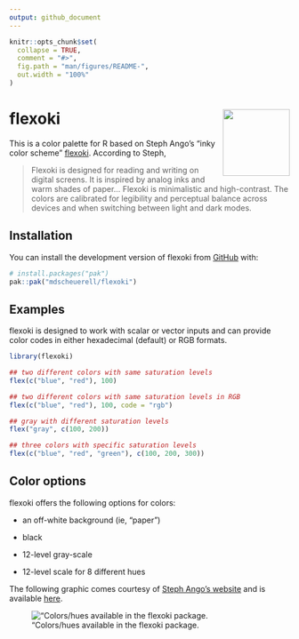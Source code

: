 ```yaml
---
output: github_document
---
```


<!-- README.md is generated from README.Rmd. Please edit that file -->

```r
knitr::opts_chunk$set(
  collapse = TRUE,
  comment = "#>",
  fig.path = "man/figures/README-",
  out.width = "100%"
)
```

# flexoki <img src="dev/logo.png" align="right" alt="" width="120" />

This is a color palette for R based on Steph Ango's "inky color scheme" [flexoki](https://stephango.com/flexoki). According to Steph,

> Flexoki is designed for reading and writing on digital screens. It is inspired by analog inks and warm shades of paper... Flexoki is minimalistic and high-contrast. The colors are calibrated for legibility and perceptual balance across devices and when switching between light and dark modes.

## Installation

You can install the development version of flexoki from [GitHub](https://github.com/) with:

```r
# install.packages("pak")
pak::pak("mdscheuerell/flexoki")
```

## Examples

flexoki is designed to work with scalar or vector inputs and can provide color codes in either hexadecimal (default) or RGB formats.

```r
library(flexoki)

## two different colors with same saturation levels
flex(c("blue", "red"), 100)

## two different colors with same saturation levels in RGB
flex(c("blue", "red"), 100, code = "rgb")

## gray with different saturation levels
flex("gray", c(100, 200))

## three colors with specific saturation levels
flex(c("blue", "red", "green"), c(100, 200, 300))
```

## Color options

flexoki offers the following options for colors:

* an off-white background (ie, "paper")

* black

* 12-level gray-scale

* 12-level scale for 8 different hues

The following graphic comes courtesy of [Steph Ango's website](https://stephango.com/flexoki) and is available [here](https://github.com/kepano/flexoki/blob/main/_images/flexoki-palette.png).

!["Colors/hues available in the flexoki package.](dev/flexoki-palette.png)

